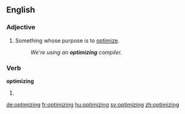 ==English==

===Adjective===
{{en-adj|-}}

# Something whose purpose is to [[optimize]].
#: ''We're using an '''optimizing''' compiler.''

===Verb===
'''optimizing'''

# {{present participle of|optimize}}

[[de:optimizing]]
[[fr:optimizing]]
[[hu:optimizing]]
[[sv:optimizing]]
[[zh:optimizing]]